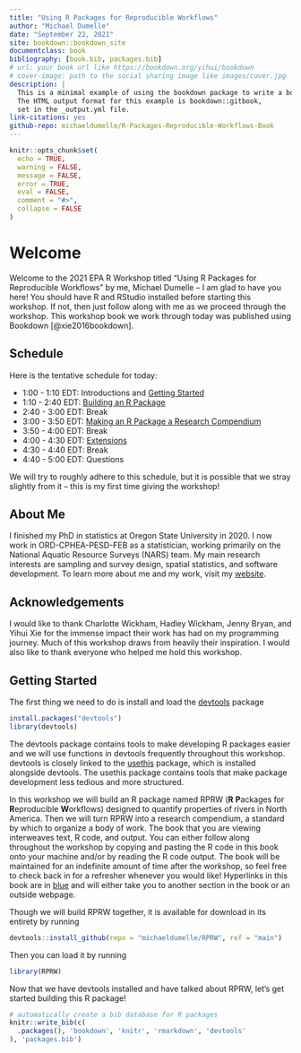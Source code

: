 ```yaml
--- 
title: "Using R Packages for Reproducible Workflows"
author: "Michael Dumelle"
date: "September 22, 2021"
site: bookdown::bookdown_site
documentclass: book
bibliography: [book.bib, packages.bib]
# url: your book url like https://bookdown.org/yihui/bookdown
# cover-image: path to the social sharing image like images/cover.jpg
description: |
  This is a minimal example of using the bookdown package to write a book.
  The HTML output format for this example is bookdown::gitbook,
  set in the _output.yml file.
link-citations: yes
github-repo: michaeldumelle/R-Packages-Reproducible-Workflows-Book
---
```


<!-- build book rmarkdown::render_site(encoding = 'UTF-8') -->

```r
knitr::opts_chunk$set(
  echo = TRUE,
  warning = FALSE,
  message = FALSE,
  error = TRUE,
  eval = FALSE,
  comment = "#>",
  collapse = FALSE
)
```

# Welcome {-}

Welcome to the 2021 EPA R Workshop titled "Using R Packages for Reproducible Workflows" by me, Michael Dumelle -- I am glad to have you here! You should have R and RStudio installed before starting this workshop. If not, then just follow along with me as we proceed through the workshop. This workshop book we work through today was published using Bookdown [@xie2016bookdown].

## Schedule {-}

Here is the tentative schedule for today:

* 1:00 - 1:10 EDT: Introductions and [Getting Started]
* 1:10 - 2:40 EDT: [Building an R Package](#r-package)
* 2:40 - 3:00 EDT: Break
* 3:00 - 3:50 EDT: [Making an R Package a Research Compendium](#r-package-rc)
* 3:50 - 4:00 EDT: Break
* 4:00 - 4:30 EDT: [Extensions](#extensions)
* 4:30 - 4:40 EDT: Break
* 4:40 - 5:00 EDT: Questions

We will try to roughly adhere to this schedule, but it is possible that we stray slightly from it -- this is my first time giving the workshop! 

## About Me {-}

I finished my PhD in statistics at Oregon State University in 2020. I now work in ORD-CPHEA-PESD-FEB as a statistician, working primarily on the National Aquatic Resource Surveys (NARS) team. My main research interests are sampling and survey design, spatial statistics, and software development. To learn more about me and my work, visit my [website](https://michaeldumelle.github.io/).

## Acknowledgements {-}

I would like to thank Charlotte Wickham, Hadley Wickham, Jenny Bryan, and Yihui Xie for the immense impact their work has had on my programming journey. Much of this workshop draws from heavily their inspiration. I would also like to thank everyone who helped me hold this workshop.

## Getting Started {-}

The first thing we need to do is install and load the [devtools](https://devtools.r-lib.org/) package
```r
install.packages("devtools")
library(devtools)
```

The devtools package contains tools to make developing R packages easier and we will use functions in devtools frequently throughout this workshop. devtools is closely linked to the [usethis](https://usethis.r-lib.org/) package, which is installed alongside devtools. The usethis package contains tools that make package development less tedious and more structured.

In this workshop we will build an R package named RPRW (**R** **P**ackages for **R**eproducible **W**orkflows) designed to quantify properties of rivers in North America. Then we will turn RPRW into a research compendium, a standard by which to organize a body of work. The book that you are viewing interweaves text, R code, and output. You can either follow along throughout the workshop by copying and pasting the R code in this book onto your machine and/or by reading the R code output. The book will be maintained for an indefinite amount of time after the workshop, so feel free to check back in for a refresher whenever you would like! Hyperlinks in this book are in [blue]() and will either take you to another section in the book or an outside webpage.

Though we will build RPRW together, it is available for download in its entirety by running
```r
devtools::install_github(repo = "michaeldumelle/RPRW", ref = "main")
```

Then you can load it by running
```r
library(RPRW)
```

Now that we have devtools installed and have talked about RPRW, let's get started building this R package!

```r
# automatically create a bib database for R packages
knitr::write_bib(c(
  .packages(), 'bookdown', 'knitr', 'rmarkdown', 'devtools'
), 'packages.bib')
```